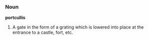 ===Noun===
'''portcullis'''

# A gate in the form of a grating which is lowered into place at the entrance to a castle, fort, etc.